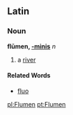 ==Latin==
===Noun===
'''flūmen, [[Wiktionary Appendix:Latin third declension|-minis]]''' ''n''

#a [[river]]
====Related Words====
*[[fluo]]

[[pl:Flumen]]
[[pt:Flumen]]